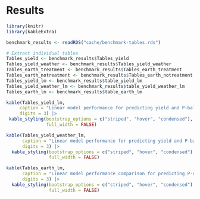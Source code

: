 # Results

```r
library(knitr)
library(kableExtra)

benchmark_results <- readRDS("cache/benchmark-tables.rds")

# Extract individual tables
Tables_yield <- benchmark_results$Tables_yield
Tables_yield_weather <- benchmark_results$Tables_yield_weather
Tables_earth_treatment <- benchmark_results$Tables_earth_treatment
Tables_earth_notreatment <- benchmark_results$Tables_earth_notreatment
Tables_yield_lm <- benchmark_results$table_yield_lm
Tables_yield_weather_lm <- benchmark_results$table_yield_weather_lm
Tables_earth_lm <- benchmark_results$table_earth_lm
```

```r
kable(Tables_yield_lm, 
     caption = "Linear model performance for predicting yield and P-balance variables using different P-dynamics variable sets (without weather data). Rows represent different predictor variable sets: 'k' uses only the release rate constant; 'PS' uses only log-transformed semi-labile P; 'kPS' uses both k and log-transformed PS plus their interaction; 'AAE10' uses only log-transformed AAE10-extractable P; 'CO2' uses only log-transformed CO2-extractable P; 'AAE10_CO2' uses both log-transformed AAE10 and CO2 extractable P plus their log-log interaction; 'AAE10_CO2_kPS' combines AAE10, CO2, k, and PS variables with interactions; 'CO2_kPS' combines CO2, k, and PS variables with interactions. Columns show explained variance for different target variables.",
     digits = 3) |>
 kable_styling(bootstrap_options = c("striped", "hover", "condensed"), 
               full_width = FALSE)
```

```r
kable(Tables_yield_weather_lm, 
      caption = "Linear model performance for predicting yield and P-balance variables including weather data. Rows represent different predictor variable sets: 'onlyweather' uses only weather variables (annual average temperature, annual sum precipitation, juvenile deviation precipitation/sun/temperature, annual sum sun, plus NA weather indicator); 'k' combines weather variables with release rate constant; 'PS' combines weather variables with log-transformed semi-labile P; 'kPS' combines weather variables with k, log-transformed PS, and their interaction; 'AAE10' combines weather variables with log-transformed AAE10-extractable P; 'CO2' combines weather variables with log-transformed CO2-extractable P; 'AAE10_CO2' combines weather variables with both extractable P measures and their interaction; 'AAE10_CO2_kPS' combines weather variables with all P-dynamics parameters; 'CO2_kPS' combines weather variables with CO2, k, and PS parameters.",
      digits = 3) |>
  kable_styling(bootstrap_options = c("striped", "hover", "condensed"), 
                full_width = FALSE)
```

```r
kable(Tables_earth_lm, 
      caption = "Linear model performance comparison for predicting P-dynamics parameters from soil properties. Rows represent different target P-dynamics variables: 'PS_log' is log-transformed semi-labile phosphorus; 'k' is the phosphorus release rate constant; 'kPS_log' is log-transformed product of release rate and semi-labile P; 'P_AAE10_log' is log-transformed AAE10-extractable phosphorus; 'P_CO2_log' is log-transformed CO2-extractable phosphorus. The 'with_treatment' column uses soil variables (clay content, pH, organic carbon, silt content) plus treatment (P0 P100 P166), while 'without_treatment' uses only the soil variables.",
      digits = 3) |>
  kable_styling(bootstrap_options = c("striped", "hover", "condensed"), 
                full_width = FALSE)
```
